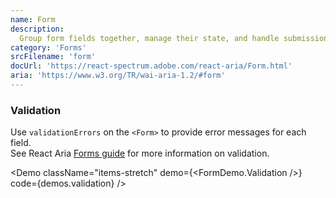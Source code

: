 ```yaml
---
name: Form
description:
  Group form fields together, manage their state, and handle submission.
category: 'Forms'
srcFilename: 'form'
docUrl: 'https://react-spectrum.adobe.com/react-aria/Form.html'
aria: 'https://www.w3.org/TR/wai-aria-1.2/#form'
---
```


### Validation

Use `validationErrors` on the `<Form>` to provide error messages for each
field.<br/> See React Aria
[Forms guide](https://react-spectrum.adobe.com/react-aria/forms.html) for more
information on validation.

<Demo
  className="items-stretch"
  demo={<FormDemo.Validation />}
  code={demos.validation}
/>
```
